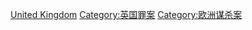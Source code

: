{{Catnav|頁面分類|社會|社會問題|犯罪|謀殺|各國謀殺案}}
{{Catnav|頁面分類|社會科學|社會學|刑事學|犯罪|謀殺|各國謀殺案}}
{{Catnav|頁面分類|社會科學|心理學|行為|犯罪|謀殺|各國謀殺案}}
{{Commonscat|Murder in the United Kingdom}}

[[Category:各國謀殺案|United Kingdom]]
[[Category:英国罪案|Category:英国罪案]]
[[Category:欧洲谋杀案|Category:欧洲谋杀案]]